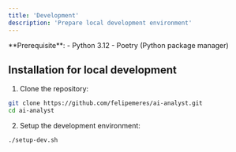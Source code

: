 ```yaml
---
title: 'Development'
description: 'Prepare local development environment'
---
```


<Info>
  **Prerequisite**:  
  - Python 3.12
  - Poetry (Python package manager)
</Info>

## Installation for local development

1. Clone the repository:
```bash
git clone https://github.com/felipemeres/ai-analyst.git
cd ai-analyst
```

2. Setup the development environment:
```bash
./setup-dev.sh
```